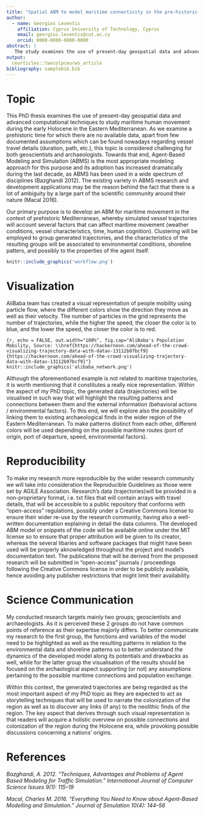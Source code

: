 ```yaml
---
title: "Spatial ABM to model maritime connectivity in the pre-historic Eastern Mediterranean"
author:
  - name: Georgios Leventis
    affiliation: Cyprus University of Technology, Cyprus
    email: georgios.leventis@cut.ac.cy	
    orcid: 0000-0000-0000-0000
abstract: |
   The study examines the use of present-day geospatial data and advanced computational techniques to study maritime human movement during the early Holocene in the Eastern Mediterranean. As we examine a prehistoric time for which there are no available data, apart from few documented assumptions which can be found nowadays regarding vessel travel details (duration, path, etc.), this topic is considered challenging for both geoscientists and archaeologists.
output:
  ceurticles::twocolpceurws_article
bibliography: samplebib.bib
---
```


# Topic

This PhD thesis examines the use of present-day geospatial data and advanced computational techniques to study maritime human movement during the early Holocene in the Eastern Mediterranean. As we examine a prehistoric time for which there are no available data, apart from few documented assumptions which can be found nowadays regarding vessel travel details (duration, path, etc.), this topic is considered challenging for both geoscientists and archaeologists. Towards that end, Agent-Based Modeling and Simulation (ABMS) is the most appropriate modeling approach for this purpose and its adoption has increased dramatically during the last decade, as ABMS has been used in a wide spectrum of disciplines (Bazghandi 2012). The existing variety in ABMS research and development applications may be the reason behind the fact that there is a lot of ambiguity by a large part of the scientific community around their nature (Macal 2016).

Our primary purpose is to develop an ABM for maritime movement in the context of prehistoric Mediterranean, whereby simulated vessel trajectories will account several factors that can affect maritime movement (weather conditions, vessel characteristics, time, human cognition). Clustering will be employed to group generated trajectories, and the characteristics of the resulting groups will be associated to environmental conditions, shoreline patters, and possibly to the properties of the agent itself.

```r
knitr::include_graphics('workflow.png')
```

# Visualization

AliBaba team has created a visual representation of people mobility using particle flow, where the different colors show the direction they move as well as their velocity. The number of particles in the grid represents the number of trajectories, while the higher the speed, the closer the color is to blue, and the lower the speed, the closer the color is to red. 

```{r, echo = FALSE, out.width="100%", fig.cap="AliBaba's Population Mobility, Source: \\href{https://hackernoon.com/ahead-of-the-crowd-visualizing-trajectory-data-with-datav-13112b07bcf9}{https://hackernoon.com/ahead-of-the-crowd-visualizing-trajectory-data-with-datav-13112b07bcf9}"}
knitr::include_graphics('alibaba_network.png')
```

Although the aforementioned example is not related to maritime trajectories, it is worth mentioning that it constitutes a really nice representation. Within the aspect of my PhD topic, the generated data (trajectories) will be visualised in such way that will highlight the resulting patterns and connections between them and the external information (behavioral actions / environmental factors). To this end, we will explore also the possibility of linking them to existing archaeological finds in the wider region of the Eastern Mediterranean. To make patterns distinct from each other, different colors will be used depending on the possible maritime routes (port of origin, port of departure, speed, environmental factors).

# Reproducibility

To make my research more reproducible by the wider research community we will take into consideration the Reproducible Guidelines as those were set by AGILE Association. Research's data (trajectories)will be provided in a non-proprietary format, i.e. txt files that will contain arrays with travel details, that will be accessible to a public repository that conforms with "open-access" regulations, possibly under a Creative Commons license to ensure their wider re-use by the research community, having also a well-written documentation explaining in detail the data columns. The developed ABM model or snippets of the code will be available online under the MIT license so to ensure that proper attribution will be given to its creator, whereas the several libaries and software packages that might have been used will be properly aknowledged throughout the project and model's documentation text. The publications that will be derived from the proposed research will be submitted in "open-access" journals / proceedings following the Creative Commons license in order to be publicly available, hence avoiding any publisher restrictions that might limit their availability.  

# Science Communication

My conducted research targets mainly two groups; geoscientists and archaeologists. As it is perceived these 2 groups do not have common points of reference as their expertise majorly differs. To better communicate my research to the first group, the functions and variables of the model need to be highlighted as well as the resulting patterns in relation to the environmental data and shoreline patterns so to better understand the dynamics of the developed model along its potentials and drawbacks as well, while for the latter group the visualisation of the results should be focused on the archaological aspect supporting (or not) any assumptions pertaining to the possible maritime connections and population exchange.

Within this context, the generated trajectories are being regarded as the most important aspect of my PhD topic as they are expected to act as storytelling techniques that will be used to narrate the colonization of the region as well as to discover any links (if any) to the neolithic finds of the region. The key aspect that derives through such visual representation is that readers will acquire a holistic overview on possible connections and colonization of the region during the Holocene era, while provoking possible discussions concerning a nations’ origins.

# References {-}

_Bazghandi, A. 2012. “Techniques, Advantages and Problems of Agent Based Modeling for Traffic Simulation.” International Journal of Computer Science Issues 9(1): 115–19_

_Macal, Charles M. 2016. “Everything You Need to Know about Agent-Based Modelling and Simulation.” Journal of Simulation 10(4): 144–56_
